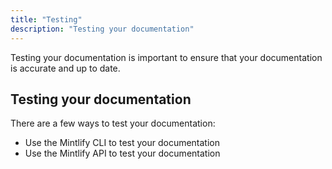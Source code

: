 ```yaml
---
title: "Testing"
description: "Testing your documentation"
---
```


Testing your documentation is important to ensure that your documentation is accurate and up to date.

## Testing your documentation

There are a few ways to test your documentation:

- Use the Mintlify CLI to test your documentation
- Use the Mintlify API to test your documentation